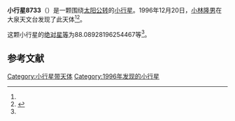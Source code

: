 {{Infobox planet
| bgcolour = #FFFFC0
| name = 8733 Ohsugi
| symbol = 
| image = 
| caption = 
| discovery = yes
| discovery_ref = 
| discoverer = [[小林隆男|小林隆男]]
| discovery_site = [[大泉天文台|大泉天文台]] 
| discovered = 1996年12月20日
| designations = yes
| mp_name = 
| named_after = 
| alt_names = 1996 YB1/ 1991 UK4
| mp_category = [[主带小行星|主带小行星]]
| orbit_ref = <ref name="a">[http://ssd.jpl.nasa.gov/sbdb.cgi?sstr=8733 8733 Ohsugi] {{Wayback|url=http://ssd.jpl.nasa.gov/sbdb.cgi?sstr=8733 |date=20140830185847 }}，小行星數據庫瀏覽器（JPL Small-Body Database Browser）－[[美国国家航空航天局|美国国家航空航天局]]喷气推进实验室</ref>
| epoch = 2456400.5 (2013年4月18日更新)
| aphelion = {{convert|3.009212337674499|AU|km|3|abbr=on|lk=out}}
| perihelion = {{convert|2.574009560837345|AU|km|3|abbr=on}}
| semimajor = {{convert|2.791610949255922|AU|km|3|abbr=on}}
| eccentricity = 0.077948322
| period = 1703.651525 [[日|日]]<br />4.66[[儒略年|儒略年]]
| avg_speed = 
| inclination = 2.730336241990442
| asc_node = 335.2606717284373
| mean_anomaly = 
| arg_peri = 88.08928196254467
| satellites = 
| physical_characteristics = yes
| dimensions = 
| mass = 
| density = 
| surface_grav = 
| escape_velocity = 
| sidereal_day = 
| axial_tilt = 
| pole_ecliptic_lat = 
| pole_ecliptic_lon = 
| albedo = 
| temperatures= 
| temp_name1 = 
| mean_temp_1 = 
| max_temp_1 = 
| temp_name2 = 
| max_temp_2 = 
| spectral_type = 
| abs_magnitude = 88.08928196254467
}}

'''小行星8733'''（{{lang-en|8733 Ohsugi}}）是一颗围绕[[太阳|太阳]][[公转|公转]]的[[小行星|小行星]]。1996年12月20日，[[小林隆男|小林隆男]]在大泉天文台发现了此天体<ref name="a" /><ref>{{cite news|title=小行星列表|url=http://cfa-www.harvard.edu/iau/lists/NumberedMPs.txt|accessdate=2013-07-08|newspaper=哈佛大学|archive-date=2008-05-17|archive-url=https://web.archive.org/web/20080517010638/http://cfa-www.harvard.edu/iau/lists/NumberedMPs.txt|dead-url=no}}</ref>。

这颗小行星的[[绝对星等|绝对星等]]为88.08928196254467等<ref name="a" />。

==参考文献==
{{reflist}}
{{Minor Planet Number|[[小行星8732|小行星8732]]|[[小行星8734|小行星8734]]}}

{{小天体}}

[[Category:小行星带天体|Category:小行星带天体]]
[[Category:1996年发现的小行星|Category:1996年发现的小行星]]

{{asteroid-stub}}